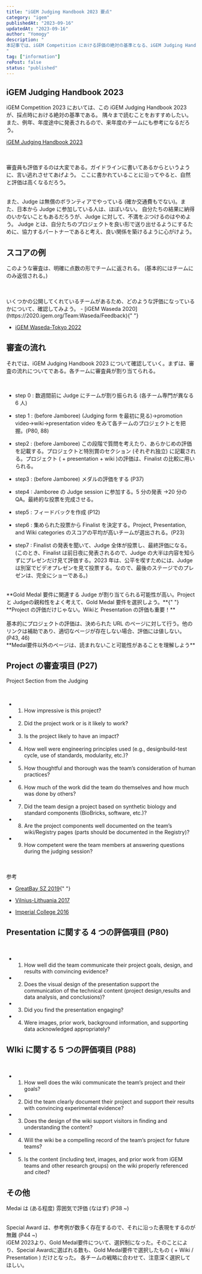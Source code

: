 ```yaml
---
title: "iGEM Judging Handbook 2023 要点"
category: "igem"
publishedAt: "2023-09-16"
updatedAt: "2023-09-16"
author: "Yomogy"
description: "
本記事では、iGEM Competition における評価の絶対の基準となる、iGEM Judging Handbook 2023 についての要点について紹介する。
"
tag: ["information"]
rePost: false
status: "published"
---
```


## iGEM Judging Handbook 2023

iGEM Competition 2023 においては、この iGEM Judging Handbook 2023 が、採点時における絶対の基準である。
隅々まで読むことをおすすめしたい。また、例年、年度途中に発表されるので、来年度のチームにも参考になるだろう。

[iGEM Judging Handbook 2023](https://static.igem.org/websites/competition/2023/2023-igem-judge-handbook.pdf)

<br />
<br />
審査員も評価するのは大変である。ガイドラインに書いてあるからというように、言い逃れさせてあげよう。
ここに書かれていることに沿ってやると、自然と評価は高くなるだろう。

<br />
<br />

また、Judge は無償のボランティアでやっている (確か交通費もでない)。また、日本から Judge に参加している人は、ほぼいない。
自分たちの結果に納得のいかないこともあるだろうが、Judge に対して、不満をぶつけるのはやめよう。
Judge とは、自分たちのプロジェクトを良い形で送り出せるようにするために、協力するパートナーであると考え、良い関係を築けるように心がけよう。

## スコアの例

このような審査は、明確に点数の形でチームに返される。
(基本的にはチームにのみ返信される。)

<br />
<br />
いくつかの公開してくれているチームがあるため、どのような評価になっているかについて、確認してみよう。
- [iGEM Waseda 2020](https://2020.igem.org/Team:Waseda/Feedback){" "}

- [iGEM Waseda-Tokyo 2022](https://2022.igem.wiki/waseda-tokyo/judging-feedback)

## 審査の流れ

それでは、iGEM Judging Handbook 2023 について確認していく。まずは、審査の流れについてである。各チームに審査員が割り当てられる。

<br />

- step 0 : 数週間前に Judge にチームが割り振られる (各チーム専門が異なる 6 人)

- step 1 : (before Jamboree) (Judging form を最初に見る)→promotion video→wiki→presentation video をみて各チームのプロジェクトとを把握。(P80, 88)

- step2 : (before Jamboree) この段階で質問を考えたり、あらかじめの評価を記載する。プロジェクトと特別賞のセクション (それぞれ独立) に記載される。プロジェクト ( + presentation + wiki )の評価は、Finalist の比較に用いられる。

- step3 : (before Jamboree) メダルの評価をする (P37)

- step4 : Jamboree の Judge session に参加する。5 分の発表 →20 分の QA。最終的な投票を完成させる。

- step5 : フィードバックを作成 (P12)

- step6 : 集められた投票から Finalist を決定する。Project, Presentation, and Wiki categories のスコアの平均が高いチームが選出される。(P23)

- step7 : Finalist の発表を聞いて、Judge 全体が投票し、最終評価になる。(このとき、Finalist は前日夜に発表されるので、Judge の大半は内容を知らずにプレゼンだけ見て評価する。2023 年は、公平を喫すためには、Judge は別室でビデオプレゼンを見て投票する。なので、最後のステージでのプレゼンは、完全にショーである。)

<br />
**Gold Medal 要件に関連する Judge が割り当てられる可能性が高い。Project と Judgeの親和性をよく考えて、Gold
Medal 要件を選択しよう。**{" "}

<br />
**Project の評価だけじゃない。Wikiと Presentation の評価も重要！**

<br />
<br />
基本的にプロジェクトの評価は、決められた URL
のページに対して行う。他のリンクは補助であり、適切なページが存在しない場合、評価には値しない。
(P43, 46)
<br />
**Medal要件以外のページは、読まれないこと可能性があることを理解しよう**

## Project の審査項目 (P27)

Project Section from the Judging

<br />

- 1. How impressive is this project?

- 2. Did the project work or is it likely to work?

- 3. Is the project likely to have an impact?

- 4. How well were engineering principles used (e.g., designbuild-test cycle, use of standards, modularity, etc.)?

- 5. How thoughtful and thorough was the team’s consideration of human practices?

- 6. How much of the work did the team do themselves and how much was done by others?

- 7. Did the team design a project based on synthetic biology and standard components (BioBricks, software, etc.)?

- 8. Are the project components well documented on the team’s wiki/Registry pages (parts should be documented in the Registry)?

- 9. How competent were the team members at answering questions during the judging session?

<br />
<br />
参考

- [GreatBay SZ 2019](https://2019.igem.org/Team:GreatBay_SZ){" "}

- [Vilnius-Lithuania 2017](http://2017.igem.org/Team:Vilnius-Lithuania)

- [Imperial College 2016](http://2016.igem.org/Team:Imperial_College)

## Presentation に関する 4 つの評価項目 (P80)

<br />

- 1. How well did the team communicate their project goals, design, and results with convincing evidence?

- 2. Does the visual design of the presentation support the communication of the technical content (project design,results and data analysis, and conclusions)?

- 3. Did you find the presentation engaging?

- 4. Were images, prior work, background information, and supporting data acknowledged appropriately?

## WIki に関する 5 つの評価項目 (P88)

<br />

- 1. How well does the wiki communicate the team’s project and their goals?

- 2. Did the team clearly document their project and support their results with convincing experimental evidence?

- 3. Does the design of the wiki support visitors in finding and understanding the content?

- 4. Will the wiki be a compelling record of the team’s project for future teams?

- 5. Is the content (including text, images, and prior work from iGEM teams and other research groups) on the wiki properly referenced and cited?

## その他

Medai は (ある程度) 雰囲気で評価 (なはず) (P38 ~)

<br />
Special Award は、参考例が数多く存在するので、それに沿った表現をするのが無難 (P44
~)
<br />
iGEM 2023より、Gold Medal要件について、選択制になった。そのことにより、Special Awardに選ばれる数も、Gold
Medal要件で選択したもの ( + Wiki / Presentation ) だけとなった。 各チームの戦略に合わせて、注意深く選択してほしい。

